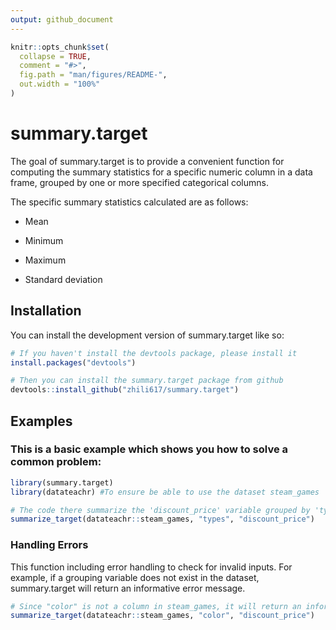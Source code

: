 ```yaml
---
output: github_document
---
```


<!-- README.md is generated from README.Rmd. Please edit that file -->

```r
knitr::opts_chunk$set(
  collapse = TRUE,
  comment = "#>",
  fig.path = "man/figures/README-",
  out.width = "100%"
)
```

# summary.target

<!-- badges: start -->
<!-- badges: end -->

The goal of summary.target is to provide a convenient function for computing the summary statistics for a specific numeric column in a data frame, grouped by one or more specified categorical columns.

The specific summary statistics calculated are as follows:

- Mean

- Minimum

- Maximum

- Standard deviation

## Installation

You can install the development version of summary.target like so:

``` r
# If you haven't install the devtools package, please install it
install.packages("devtools")

# Then you can install the summary.target package from github
devtools::install_github("zhili617/summary.target")
```

## Examples

### This is a basic example which shows you how to solve a common problem:

```r
library(summary.target)
library(datateachr) #To ensure be able to use the dataset steam_games

# The code there summarize the 'discount_price' variable grouped by 'types' in the steam_games dataset.
summarize_target(datateachr::steam_games, "types", "discount_price")
```

### Handling Errors

This function including error handling to check for invalid inputs. For example, if a grouping variable does not exist in the dataset, summary.target will return an informative error message. 
```r
# Since "color" is not a column in steam_games, it will return an informative error message.
summarize_target(datateachr::steam_games, "color", "discount_price")
```



